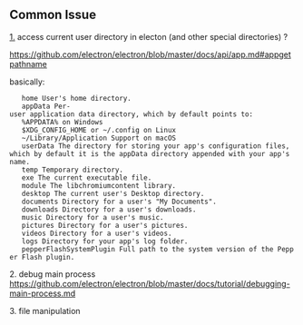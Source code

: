 
== Common Issue ==

[[1.]] access current user directory in electon (and other special directories) ?

https://github.com/electron/electron/blob/master/docs/api/app.md#appgetpathname

basically:

    home User's home directory.
    appData Per-user application data directory, which by default points to:
    %APPDATA% on Windows
    $XDG_CONFIG_HOME or ~/.config on Linux
    ~/Library/Application Support on macOS
    userData The directory for storing your app's configuration files, which by default it is the appData directory appended with your app's name.
    temp Temporary directory.
    exe The current executable file.
    module The libchromiumcontent library.
    desktop The current user's Desktop directory.
    documents Directory for a user's "My Documents".
    downloads Directory for a user's downloads.
    music Directory for a user's music.
    pictures Directory for a user's pictures.
    videos Directory for a user's videos.
    logs Directory for your app's log folder.
    pepperFlashSystemPlugin Full path to the system version of the Pepper Flash plugin.


2. debug main process
https://github.com/electron/electron/blob/master/docs/tutorial/debugging-main-process.md

3. file manipulation
